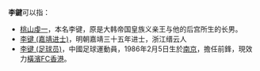 '''李鍵'''可以指：
*[[桃山虔一|桃山虔一]]，本名李键，原是大韩帝国皇族义亲王与他的后宫所生的长男。
*[[李键_(嘉靖进士)|李键 (嘉靖进士)]]，明朝嘉靖三十五年进士，浙江缙云人
*[[李键_(足球员)|李键 (足球员)]]，中國足球運動員，1986年2月5日生於[[南京|南京]]，擔任前鋒，現效力[[橫濱FC香港|橫濱FC香港]]。

{{disambig|Cat=二字李姓人名消歧義|jian}}